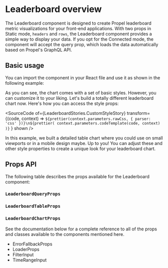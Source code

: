 
<Meta title="Components/Leaderboard" of={LeaderboardStories} />

# Leaderboard overview

The Leaderboard component is designed to create Propel leaderboard metric visualizations for your front-end
applications. With two props in Static mode, `headers` and `rows`, the Leaderboard component provides a simple way to
display your data. If you opt for the Connected mode, the component will accept the query prop, which loads the data
automatically based on Propel's GraphQL API.

## Basic usage

You can import the component in your React file and use it as shown in the following example:

<SourceCode of={LeaderboardStories.SingleDimensionBarStory} shown />

As you can see, the chart comes with a set of basic styles. However, you can customize it to your liking. Let's build a
totally different leaderboard chart now. Here's how you can access the style props:

<SourceCode
  of={LeaderboardStories.CustomStyleStory}
  transform={(code, context) =>
    `${prettier(context.parameters.rawCss, { parser: 'css' })}\n${prettier(
      context.parameters.codeTemplate(code, context)
    )}`
  }
  shown
/>

In this example, we built a detailed table chart where you could use on small viewports or in a mobile design maybe. Up
to you! You can adjust these and other style properties to create a unique look for your leaderboard chart.

## Props API

The following table describes the props available for the Leaderboard component:

<ArgTypes of={LeaderboardStories.SingleDimensionBarStory} sort="alpha" />

### `LeaderboardQueryProps`

<ArgTypes of={LeaderboardQueryPropsStories.Primary} sort="alpha" />

### `LeaderboardTableProps`

<ArgTypes of={LeaderboardTablePropsStories.Primary} sort="alpha" />

### `LeaderboardChartProps`

<ArgTypes of={LeaderboardChartPropsStories.Primary} sort="alpha" />

See the documentation below for a complete reference to all of the props and classes available to the components
mentioned here.

- <LinkTo kind="API/ErrorFallbackProps" story="errorfallbackprops">
    ErrorFallbackProps
  </LinkTo>
- <LinkTo kind="API/LoaderProps" story="loaderprops">
    LoaderProps
  </LinkTo>
- <LinkTo kind="API/FilterInput" story="overview">
    FilterInput
  </LinkTo>
- <LinkTo kind="API/TimeRangeInput" story="overview">
    TimeRangeInput
  </LinkTo>

